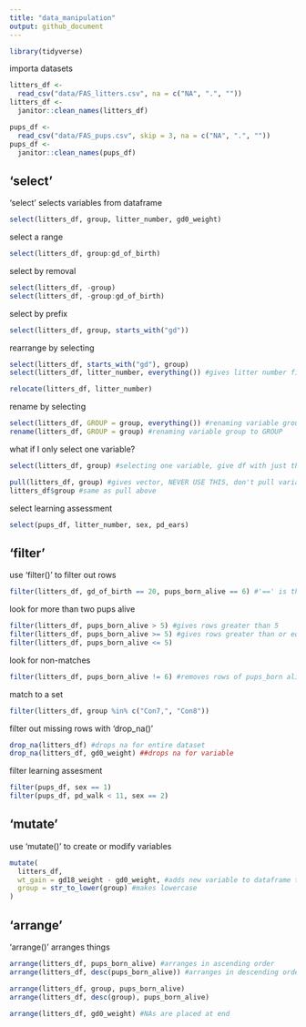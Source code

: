 ```yaml
---
title: "data_manipulation"
output: github_document
---
```


```r
library(tidyverse)
```


importa datasets
```r
litters_df <-
  read_csv("data/FAS_litters.csv", na = c("NA", ".", ""))
litters_df <-
  janitor::clean_names(litters_df)

pups_df <-
  read_csv("data/FAS_pups.csv", skip = 3, na = c("NA", ".", ""))
pups_df <-
  janitor::clean_names(pups_df)
```


## 'select'

'select' selects variables from dataframe

```r
select(litters_df, group, litter_number, gd0_weight)
```

select a range
```r
select(litters_df, group:gd_of_birth)
```

select by removal
```r
select(litters_df, -group)
select(litters_df, -group:gd_of_birth)
```

select by prefix
```r
select(litters_df, group, starts_with("gd"))
```

rearrange by selecting
```r
select(litters_df, starts_with("gd"), group)
select(litters_df, litter_number, everything()) #gives litter number first and then everything in dataset

relocate(litters_df, litter_number)
```

rename by selecting
```r
select(litters_df, GROUP = group, everything()) #renaming variable group to GROUP and then keeping everything else
rename(litters_df, GROUP = group) #renaming variable group to GROUP
```

what if I only select one variable?
```r
select(litters_df, group) #selecting one variable, give df with just that variable

pull(litters_df, group) #gives vector, NEVER USE THIS, don't pull variable out of df to manipulate
litters_df$group #same as pull above
```

select learning assessment
```r
select(pups_df, litter_number, sex, pd_ears)
```

## 'filter'

use 'filter()' to filter out rows

```r
filter(litters_df, gd_of_birth == 20, pups_born_alive == 6) #'==' is this variable equal to this, remove FALSE, keep TRUE
```

look for more than two pups alive
```r
filter(litters_df, pups_born_alive > 5) #gives rows greater than 5
filter(litters_df, pups_born_alive >= 5) #gives rows greater than or equal to 5
filter(litters_df, pups_born_alive <= 5)
```

look for non-matches
```r
filter(litters_df, pups_born_alive != 6) #removes rows of pups_born alive
```

match to a set
```r
filter(litters_df, group %in% c("Con7,", "Con8"))
```

filter out missing rows with 'drop_na()'
```r
drop_na(litters_df) #drops na for entire dataset
drop_na(litters_df, gd0_weight) ##drops na for variable
```

filter learning assesment
```r
filter(pups_df, sex == 1)
filter(pups_df, pd_walk < 11, sex == 2)
```

## 'mutate'

use 'mutate()' to create or modify variables
```r
mutate(
  litters_df,
  wt_gain = gd18_weight - gd0_weight, #adds new variable to dataframe that subtracts value of gd0_weight from value of gd18_weight
  group = str_to_lower(group) #makes lowercase
)
```

## 'arrange'

'arrange()' arranges things
```r
arrange(litters_df, pups_born_alive) #arranges in ascending order
arrange(litters_df, desc(pups_born_alive)) #arranges in descending order 

arrange(litters_df, group, pups_born_alive)
arrange(litters_df, desc(group), pups_born_alive)

arrange(litters_df, gd0_weight) #NAs are placed at end
```



